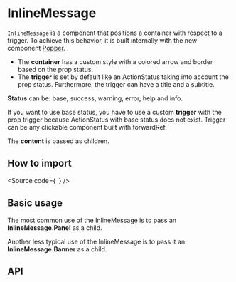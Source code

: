 

<Meta of={Stories} />

# InlineMessage

`InlineMessage` is a component that positions a container with respect to a
trigger. To achieve this behavior, it is built internally with the new component
[Popper](/?path=/story/internal-atoms-popper--example).

- The **container** has a custom style with a colored arrow and border based on
  the prop status.
- The **trigger** is set by default like an ActionStatus taking into account the
  prop status. Furthermore, the trigger can have a title and a subtitle.

**Status** can be: base, success, warning, error, help and info.

If you want to use base status, you have to use a custom **trigger** with the
prop trigger because ActionStatus with base status does not exist. Trigger can
be any clickable component built with forwardRef.

The **content** is passed as children.

## How to import

<Source
  code={`
`}
/>

## Basic usage

<Canvas of={Stories.Base} />

The most common use of the InlineMessage is to pass an **InlineMessage.Panel** as a child.

<Canvas of={Stories.CustomTriggerIcon} />

Another less typical use of the InlineMessage is to pass it an
**InlineMessage.Banner** as a child.

<Canvas of={Stories.CustomTriggerIcon} />

## API

<ArgTypes of={Stories} />
